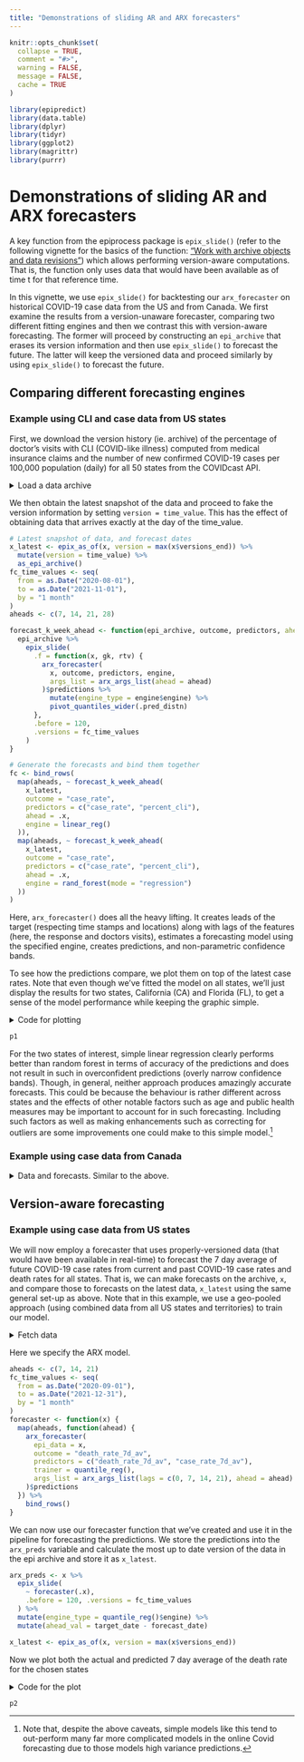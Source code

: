 ```yaml
---
title: "Demonstrations of sliding AR and ARX forecasters"
---
```


```r
knitr::opts_chunk$set(
  collapse = TRUE,
  comment = "#>",
  warning = FALSE,
  message = FALSE,
  cache = TRUE
)
```

```r
library(epipredict)
library(data.table)
library(dplyr)
library(tidyr)
library(ggplot2)
library(magrittr)
library(purrr)
```

# Demonstrations of sliding AR and ARX forecasters

A key function from the epiprocess package is `epix_slide()` (refer to the
following vignette for the basics of the function: ["Work with archive objects
and data
revisions"](https://cmu-delphi.github.io/epiprocess/articles/archive.html))
which allows performing version-aware computations. That is, the function only
uses data that would have been available as of time t for that reference time.

In this vignette, we use `epix_slide()` for backtesting our `arx_forecaster` on
historical COVID-19 case data from the US and from Canada. We first examine the
results from a version-unaware forecaster, comparing two different fitting
engines and then we contrast this with version-aware forecasting. The former
will proceed by constructing an `epi_archive` that erases its version
information and then use `epix_slide()` to forecast the future. The latter will
keep the versioned data and proceed similarly by using `epix_slide()` to
forecast the future.

## Comparing different forecasting engines

### Example using CLI and case data from US states

First, we download the version history (ie. archive) of the percentage of
doctor's visits with CLI (COVID-like illness) computed from medical insurance
claims and the number of new confirmed COVID-19 cases per 100,000 population
(daily) for all 50 states from the COVIDcast API.

<details>

<summary>Load a data archive</summary>

We process as before, with the modification that we use `sync = locf` in
`epix_merge()` so that the last version of each observation can be carried
forward to extrapolate unavailable versions for the less up-to-date input
archive.

```r
theme_set(theme_bw())

x <- archive_cases_dv_subset_all_states
```

The data can also be constructed from data the Delphi API with the following code:

```r
library(epidatr)

dv_subset <- pub_covidcast(
  source = "doctor-visits",
  signals = "smoothed_adj_cli",
  time_type = "day",
  geo_type = "state",
  time_values = epirange(20200601, 20211201),
  geo_values = "*",
  issues = epirange(20200601, 20211201)
) %>%
  select(geo_value, time_value, version = issue, percent_cli = value) %>%
  # Remove territories and DC.
  filter(!(geo_value %in% c("as", "gu", "dc", "mp", "pr", "vi"))) %>%
  as_epi_archive(compactify = FALSE)

case_rate_subset <- pub_covidcast(
  source = "jhu-csse",
  signals = "confirmed_7dav_incidence_prop",
  time_type = "day",
  geo_type = "state",
  time_values = epirange(20200601, 20211201),
  geo_values = "*",
  issues = epirange(20200601, 20211201)
) %>%
  select(geo_value, time_value, version = issue, case_rate_7d_av = value) %>%
  filter(!(geo_value %in% c("as", "gu", "dc", "mp", "pr", "vi"))) %>%
  as_epi_archive(compactify = FALSE)

archive_cases_dv_subset_all_states_dt = epix_merge(
  dv_subset, case_rate_subset,
  sync = "locf",
  compactify = TRUE)
```

</details>

We then obtain the latest snapshot of the data and proceed to fake the
version information by setting `version = time_value`. This has the effect of
obtaining data that arrives exactly at the day of the time_value.

```r
# Latest snapshot of data, and forecast dates
x_latest <- epix_as_of(x, version = max(x$versions_end)) %>%
  mutate(version = time_value) %>%
  as_epi_archive()
fc_time_values <- seq(
  from = as.Date("2020-08-01"),
  to = as.Date("2021-11-01"),
  by = "1 month"
)
aheads <- c(7, 14, 21, 28)

forecast_k_week_ahead <- function(epi_archive, outcome, predictors, ahead = 7, engine) {
  epi_archive %>%
    epix_slide(
      .f = function(x, gk, rtv) {
        arx_forecaster(
          x, outcome, predictors, engine,
          args_list = arx_args_list(ahead = ahead)
        )$predictions %>%
          mutate(engine_type = engine$engine) %>%
          pivot_quantiles_wider(.pred_distn)
      },
      .before = 120,
      .versions = fc_time_values
    )
}
```

```r
# Generate the forecasts and bind them together
fc <- bind_rows(
  map(aheads, ~ forecast_k_week_ahead(
    x_latest,
    outcome = "case_rate",
    predictors = c("case_rate", "percent_cli"),
    ahead = .x,
    engine = linear_reg()
  )),
  map(aheads, ~ forecast_k_week_ahead(
    x_latest,
    outcome = "case_rate",
    predictors = c("case_rate", "percent_cli"),
    ahead = .x,
    engine = rand_forest(mode = "regression")
  ))
)
```

Here, `arx_forecaster()` does all the heavy lifting. It creates leads of the
target (respecting time stamps and locations) along with lags of the features
(here, the response and doctors visits), estimates a forecasting model using the
specified engine, creates predictions, and non-parametric confidence bands.

To see how the predictions compare, we plot them on top of the latest case
rates. Note that even though we've fitted the model on all states, we'll just
display the results for two states, California (CA) and Florida (FL), to get a
sense of the model performance while keeping the graphic simple.

<details>

<summary>Code for plotting</summary>
```r
fc_cafl <- fc %>%
  tibble() %>%
  filter(geo_value %in% c("ca", "fl"))
x_latest_cafl <- x_latest$DT %>%
  tibble() %>%
  filter(geo_value %in% c("ca", "fl"))

p1 <- ggplot(fc_cafl, aes(target_date, group = forecast_date, fill = engine_type)) +
  geom_line(
    data = x_latest_cafl, aes(x = time_value, y = case_rate),
    inherit.aes = FALSE, color = "gray50"
  ) +
  geom_ribbon(aes(ymin = `0.05`, ymax = `0.95`), alpha = 0.4) +
  geom_line(aes(y = .pred)) +
  geom_point(aes(y = .pred), size = 0.5) +
  geom_vline(aes(xintercept = forecast_date), linetype = 2, alpha = 0.5) +
  facet_grid(vars(geo_value), vars(engine_type), scales = "free") +
  scale_x_date(minor_breaks = "month", date_labels = "%b %y") +
  scale_fill_brewer(palette = "Set1") +
  labs(x = "Date", y = "Reported COVID-19 case rates") +
  theme(legend.position = "none")
```
</details>

```r
p1
```

For the two states of interest, simple linear regression clearly performs better
than random forest in terms of accuracy of the predictions and does not result
in such in overconfident predictions (overly narrow confidence bands). Though,
in general, neither approach produces amazingly accurate forecasts. This could
be because the behaviour is rather different across states and the effects of
other notable factors such as age and public health measures may be important to
account for in such forecasting. Including such factors as well as making
enhancements such as correcting for outliers are some improvements one could
make to this simple model.[^1]

[^1]: Note that, despite the above caveats, simple models like this tend to
out-perform many far more complicated models in the online Covid forecasting due
to those models high variance predictions.


### Example using case data from Canada

<details>

<summary>Data and forecasts. Similar to the above.</summary>

By leveraging the flexibility of `epiprocess`, we can apply the same techniques
to data from other sources. Since some collaborators are in British Columbia,
Canada, we'll do essentially the same thing for Canada as we did above.

The [COVID-19 Canada Open Data Working Group](https://opencovid.ca/) collects
daily time series data on COVID-19 cases, deaths, recoveries, testing and
vaccinations at the health region and province levels. Data are collected from
publicly available sources such as government datasets and news releases.
Unfortunately, there is no simple versioned source, so we have created our own
from the Github commit history.

First, we load versioned case rates at the provincial level. After converting
these to 7-day averages (due to highly variable provincial reporting
mismatches), we then convert the data to an `epi_archive` object, and extract
the latest version from it. Finally, we run the same forcasting exercise as for
the American data, but here we compare the forecasts produced from using simple
linear regression with those from using boosted regression trees.

```r
can <- can_prov_cases %>%
  group_by(version, geo_value) %>%
  arrange(time_value) %>%
  mutate(cr_7dav = RcppRoll::roll_meanr(case_rate, n = 7L)) %>%
  as_epi_archive(compactify = TRUE)

can_latest <- epix_as_of(can, version = max(can$DT$version)) %>%
  mutate(version = time_value) %>%
  as_epi_archive()

# Generate the forecasts, and bind them together
can_fc <- bind_rows(
  map(
    aheads,
    ~ forecast_k_week_ahead(can_latest, "cr_7dav", "cr_7dav", .x, linear_reg())
  ),
  map(
    aheads,
    ~ forecast_k_week_ahead(
      can_latest, "cr_7dav", "cr_7dav", .x,
      boost_tree(mode = "regression", trees = 20)
    )
  )
)
```

The figures below shows the results for all of the provinces.

```r
ggplot(
  can_fc %>% filter(engine_type == "lm"),
  aes(x = target_date, group = forecast_date)
) +
  coord_cartesian(xlim = lubridate::ymd(c("2020-12-01", NA))) +
  geom_line(
    data = can_latest$DT %>% tibble(), aes(x = time_value, y = cr_7dav),
    inherit.aes = FALSE, color = "gray50"
  ) +
  geom_ribbon(aes(ymin = `0.05`, ymax = `0.95`, fill = geo_value),
    alpha = 0.4
  ) +
  geom_line(aes(y = .pred)) +
  geom_point(aes(y = .pred), size = 0.5) +
  geom_vline(aes(xintercept = forecast_date), linetype = 2, alpha = 0.5) +
  facet_wrap(~geo_value, scales = "free_y", ncol = 3) +
  scale_x_date(minor_breaks = "month", date_labels = "%b %y") +
  labs(
    title = "Using simple linear regression", x = "Date",
    y = "Reported COVID-19 case rates"
  ) +
  theme(legend.position = "none")
```

```r
ggplot(
  can_fc %>% filter(engine_type == "xgboost"),
  aes(x = target_date, group = forecast_date)
) +
  coord_cartesian(xlim = lubridate::ymd(c("2020-12-01", NA))) +
  geom_line(
    data = can_latest$DT %>% tibble(), aes(x = time_value, y = cr_7dav),
    inherit.aes = FALSE, color = "gray50"
  ) +
  geom_ribbon(aes(ymin = `0.05`, ymax = `0.95`, fill = geo_value),
    alpha = 0.4
  ) +
  geom_line(aes(y = .pred)) +
  geom_point(aes(y = .pred), size = 0.5) +
  geom_vline(aes(xintercept = forecast_date), linetype = 2, alpha = 0.5) +
  facet_wrap(~geo_value, scales = "free_y", ncol = 3) +
  scale_x_date(minor_breaks = "month", date_labels = "%b %y") +
  labs(
    title = "Using boosted regression trees", x = "Date",
    y = "Reported COVID-19 case rates"
  ) +
  theme(legend.position = "none")
```

Both approaches tend to produce quite volatile forecasts (point predictions)
and/or are overly confident (very narrow bands), particularly when boosted
regression trees are used. But as this is meant to be a simple demonstration of
sliding with different engines in `arx_forecaster`, we may devote another
vignette to work on improving the predictive modelling using the suite of tools
available in `{epipredict}`.

</details>

## Version-aware forecasting

### Example using case data from US states

We will now employ a forecaster that uses properly-versioned data (that would
have been available in real-time) to forecast the 7 day average of future
COVID-19 case rates from current and past COVID-19 case rates and death rates
for all states. That is, we can make forecasts on the archive, `x`, and compare
those to forecasts on the latest data, `x_latest` using the same general set-up
as above. Note that in this example, we use a geo-pooled approach (using
combined data from all US states and territories) to train our model.

<details>

<summary>Fetch data</summary>
The data are included in this package (via the
[`epidatasets` package](https://cmu-delphi.github.io/epidatasets/)),
and can be loaded with:

```r
x <- case_death_rate_archive
```

The data can also be constructed from data the Delphi API with the following code:

```r
library(epidatr)

states <- "*"

confirmed_incidence_prop <- pub_covidcast(
  source = "jhu-csse",
  signals = "confirmed_incidence_prop",
  time_type = "day",
  geo_type = "state",
  time_values = epirange(20200301, 20211231),
  geo_values = states,
  issues = epirange(20000101, 20211231)
) %>%
  select(geo_value, time_value, version = issue, case_rate = value) %>%
  arrange(geo_value, time_value) %>%
  as_epi_archive(compactify = FALSE)

deaths_incidence_prop <- pub_covidcast(
  source = "jhu-csse",
  signals = "deaths_incidence_prop",
  time_type = "day",
  geo_type = "state",
  time_values = epirange(20200301, 20211231),
  geo_values = states,
  issues = epirange(20000101, 20211231)
) %>%
  select(geo_value, time_value, version = issue, death_rate = value) %>%
  arrange(geo_value, time_value) %>%
  as_epi_archive(compactify = FALSE)


x <- epix_merge(confirmed_incidence_prop, deaths_incidence_prop, sync = "locf")

x <- x %>%
  epix_slide(
    .versions = fc_time_values,
    function(x, gk, rtv) {
      x %>%
        group_by(geo_value) %>%
        epi_slide_mean(case_rate, .window_size = 7L) %>%
        rename(case_rate_7d_av = slide_value_case_rate) %>%
        epi_slide_mean(death_rate, ..window_size = 7L) %>%
        rename(death_rate_7d_av = slide_value_death_rate) %>%
        ungroup()
    }
  ) %>%
  rename(version = time_value) %>%
  rename(
    time_value = slide_value_time_value,
    geo_value = slide_value_geo_value,
    case_rate = slide_value_case_rate,
    death_rate = slide_value_death_rate,
    case_rate_7d_av = slide_value_case_rate_7d_av,
    death_rate_7d_av = slide_value_death_rate_7d_av
  ) %>%
  as_epi_archive(compactify = TRUE)
```
</details>

Here we specify the ARX model.

```r
aheads <- c(7, 14, 21)
fc_time_values <- seq(
  from = as.Date("2020-09-01"),
  to = as.Date("2021-12-31"),
  by = "1 month"
)
forecaster <- function(x) {
  map(aheads, function(ahead) {
    arx_forecaster(
      epi_data = x,
      outcome = "death_rate_7d_av",
      predictors = c("death_rate_7d_av", "case_rate_7d_av"),
      trainer = quantile_reg(),
      args_list = arx_args_list(lags = c(0, 7, 14, 21), ahead = ahead)
    )$predictions
  }) %>%
    bind_rows()
}
```

We can now use our forecaster function that we've created and use it in the
pipeline for forecasting the predictions. We store the predictions into the
`arx_preds` variable and calculate the most up to date version of the data in the
epi archive and store it as `x_latest`.

```r
arx_preds <- x %>%
  epix_slide(
    ~ forecaster(.x),
    .before = 120, .versions = fc_time_values
  ) %>%
  mutate(engine_type = quantile_reg()$engine) %>%
  mutate(ahead_val = target_date - forecast_date)

x_latest <- epix_as_of(x, version = max(x$versions_end))
```

Now we plot both the actual and predicted 7 day average of the death rate for
the chosen states

<details>

<summary>Code for the plot</summary>
```r
states_to_show <- c("ca", "ny", "mi", "az")
fc_states <- arx_preds %>%
  filter(geo_value %in% states_to_show) %>%
  pivot_quantiles_wider(.pred_distn)

x_latest_states <- x_latest %>% filter(geo_value %in% states_to_show)

p2 <- ggplot(fc_states, aes(target_date, group = forecast_date)) +
  geom_ribbon(aes(ymin = `0.05`, ymax = `0.95`, fill = geo_value), alpha = 0.4) +
  geom_line(
    data = x_latest_states, aes(x = time_value, y = death_rate_7d_av),
    inherit.aes = FALSE, color = "gray50"
  ) +
  geom_line(aes(y = .pred, color = geo_value)) +
  geom_point(aes(y = .pred, color = geo_value), size = 0.5) +
  geom_vline(aes(xintercept = forecast_date), linetype = 2, alpha = 0.5) +
  facet_wrap(~geo_value, scales = "free_y", ncol = 1L) +
  scale_x_date(minor_breaks = "month", date_labels = "%b %y") +
  scale_fill_brewer(palette = "Set1") +
  scale_color_brewer(palette = "Set1") +
  labs(x = "Date", y = "7 day average COVID-19 death rates") +
  theme(legend.position = "none")
```
</details>

```r
p2
```
